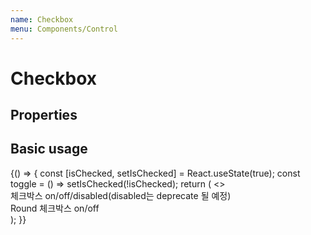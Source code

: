 ```yaml
---
name: Checkbox
menu: Components/Control
---
```



# Checkbox

## Properties

<Props of={Checkbox} />

## Basic usage

<Playground>
  {() => {
    const [isChecked, setIsChecked] = React.useState(true);
    const toggle = () => setIsChecked(!isChecked);
    return (
      <>
        <DoczContainer direction="column">
          <div>체크박스 on/off/disabled(disabled는 deprecate 될 예정)</div>
          <DoczContainer direction="row">
            <Checkbox state="on" />
            <Checkbox state="off" />
            <Checkbox state="on" disabled />
          </DoczContainer>
        </DoczContainer>
        <DoczContainer direction="column">
          <div>Round 체크박스 on/off</div>
          <DoczContainer direction="row">
            <Checkbox round state="on" />
            <Checkbox round state="off" />
          </DoczContainer>
        </DoczContainer>
      </>
    );
}}

</Playground>
